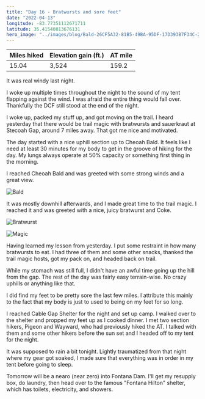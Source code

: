 ```yaml
---
title: "Day 16 - Bratwursts and sore feet"
date: "2022-04-13"
longitude: -83.77351112671711
latitude: 35.41540813676131
hero_image: "../images/blog/Bald-26CF5A32-81B5-49BA-95DF-17D393B7F34C-20220413214722.png"
---
```


| Miles hiked | Elevation gain (ft.) | AT mile |
| ----------- | -------------- | -------- |
| 15.04 | 3,524 | 159.2 |

It was real windy last night.

I woke up multiple times throughout the night to the sound of my tent flapping against the wind. I was afraid the entire thing would fall over. Thankfully the DCF still stood at the end of the night.

I woke up, packed my stuff up, and got moving on the trail. I heard yesterday that there would be trail magic with bratwursts and sauerkraut at Stecoah Gap, around 7 miles away. That got me nice and motivated.

The day started with a nice uphill section up to Cheoah Bald. It feels like I need at least 30 minutes for my body to get in the groove of hiking for the day. My lungs always operate at 50% capacity or something first thing in the morning.

I reached Cheoah Bald and was greeted with some strong winds and a great view.

![Bald](../images/blog/Bald-26CF5A32-81B5-49BA-95DF-17D393B7F34C-20220414180407.png)

It was mostly downhill afterwards, and I made great time to the trail magic. I reached it and was greeted with a nice, juicy bratwurst and Coke.

![Bratwurst](../images/blog/Bratwurst-26CF5A32-81B5-49BA-95DF-17D393B7F34C-20220414180522.png)

![Magic](../images/blog/Magic-26CF5A32-81B5-49BA-95DF-17D393B7F34C-20220414181504.png)

Having learned my lesson from yesterday. I put some restraint in how many bratwursts to eat. I had three of them and some other snacks, thanked the trail magic hosts, got my pack on, and headed back on trail.

While my stomach was still full, I didn't have an awful time going up the hill from the gap. The rest of the day was fairly easy terrain-wise. No crazy uphills or anything like that. 

I did find my feet to be pretty sore the last few miles. I attribute this mainly to the fact that my body is just to used to being on my feet for so long.

I reached Cable Gap Shelter for the night and set up camp. I walked over to the shelter and propped my feet up as I cooked dinner. I met two section hikers, Pigeon and Wayward, who had previously hiked the AT. I talked with them and some other hikers before the sun set and I headed off to my tent for the night.

It was supposed to rain a bit tonight. Lightly traumatized from that night where my gear got soaked, I made sure that everything was in order in my tent before going to sleep.

Tomorrow will be a nearo (near zero) into Fontana Dam. I'll get my resupply box, do laundry, then head over to the famous "Fontana Hilton" shelter, which has toilets, electricity, and showers.